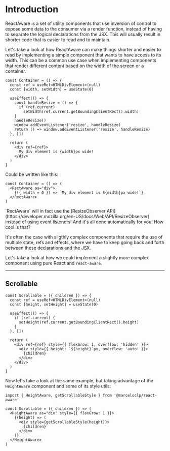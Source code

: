 # Introduction

ReactAware is a set of utility components that use inversion of control to expose some data to the consumer via a render function, instead of having to separate the logical declarations from the JSX. This will usually result in shorter code that is easier to read and to maintain.

Let's take a look at how ReactAware can make things shorter and easier to read by implementing a simple component that wants to have access to its width. This can be a common use case when implementing components that render different content based on the width of the screen or a container.

```tsx
const Container = () => {
  const ref = useRef<HTMLDivElement>(null)
  const [width, setWidth] = useState(0)

  useEffect(() => {
    const handleResize = () => {
      if (ref.current)
        setWidth(ref.current.getBoundingClientRect().width)
    }
    handleResize()
    window.addEventListener('resize', handleResize)
    return () => window.addEventListener('resize', handleResize)
  }, [])

  return (
    <div ref={ref}>
      My div element is {width}px wide!
    </div>
  )
}
```

Could be written like this:

```tsx
const Container = () => (
  <RectAware as="div">
    {({ width = 0 }) => `My div element is ${width}px wide!`}
  </RectAware>
)
```

<Note type="tip">
  `RectAware` will in fact use the [ResizeObserver API](https://developer.mozilla.org/en-US/docs/Web/API/ResizeObserver) instead of using event listeners! And it's all done automatically for you! How cool is that?
</Note>

It's often the case with sligthly complex components that require the use of multiple state, refs and effects, where we have to keep going back and forth between these declarations and the JSX.

Let's take a look at how we could implement a slightly more complex component using pure React and `react-aware`.

---

## Scrollable

```tsx
const Scrollable = ({ children }) => {
  const ref = useRef<HTMLDivElement>(null)
  const [height, setHeight] = useState(0)

  useEffect(() => {
    if (ref.current) {
      setHeight(ref.current.getBoundingClientRect().height)
    }
  }, [])

  return (
    <div ref={ref} style={{ flexGrow: 1, overflow: 'hidden' }}>
      <div style={{ height: `${height}`px, overflow: 'auto' }}>
        {children}
      </div>
    </div>
  )
}
```

Now let's take a look at the same example, but taking advantage of the `HeightAware` component and some of its style utils:

```tsx
import { HeightAware, getScrollableStyle } from '@marceloclp/react-aware'

const Scrollable = ({ children }) => (
  <HeightAware as="div" style={{ flexGrow: 1 }}>
    {(height) => (
      <div style={getScrollableStyle(height)}>
        {children}
      </div>
    )}
  </HeightAware>
)
```
